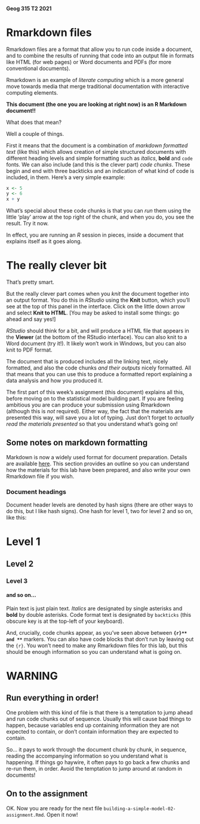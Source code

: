 #### Geog 315 T2 2021
# Rmarkdown files
Rmarkdown files are a format that allow you to run code inside a document, and to combine the results of running that code into an output file in formats like HTML (for web pages) or Word documents and PDFs (for more conventional documents).

Rmarkdown is an example of *literate computing* which is a more general move towards media that merge traditional documentation with interactive computing elements.

**This document (the one you are looking at right now) is an R Markdown document!!**

What does that mean?

Well a couple of things.

First it means that the document is a combination of *markdown formatted text* (like this) which allows creation of simple structured documents with different heading levels and simple formatting such as *italics*, **bold** and `code` fonts. We can also include (and this is the clever part) *code chunks*. These begin and end with three backticks and an indication of what kind of code is included, in them. Here's a very simple example:

```r
x <- 5
y <- 6
x + y
```

What's special about these code chunks is that you can *run* them using the little 'play' arrow at the top right of the chunk, and when you do, you see the result. Try it now.

In effect, you are running an *R* session in pieces, inside a document that explains itself as it goes along.

# The really clever bit
That's pretty smart.

But the really clever part comes when you *knit* the document together into an output format. You do this in *RStudio* using the **Knit** button, which you'll see at the top of this panel in the interface. Click on the little down arrow and select **Knit to HTML**. [You may be asked to install some things: go ahead and say yes!]

*RStudio* should think for a bit, and will produce a HTML file that appears in the **Viewer** (at the bottom of the RStudio interface). You can also knit to a Word document (try it!). It likely won't work in Windows, but you can also knit to PDF format.

The document that is produced includes all the linking text, nicely formatted, and also the code chunks *and their outputs* nicely formatted. All that means that you can use this to produce a formatted report explaining a data analysis and how you produced it.

The first part of this week's assignment (this document) explains all this, before moving on to the statistical model building part. If you are feeling ambitious you are can produce your submission using Rmarkdown (although this is *not* required). Either way, the fact that the materials are presented this way, will save you a lot of typing. Just don't forget to *actually read the materials presented* so that you understand what's going on!

## Some notes on markdown formatting
Markdown is now a widely used format for document preparation. Details are available [here](https://daringfireball.net/projects/markdown/syntax). This section provides an outline so you can understand how the materials for this lab have been prepared, and also write your own Rmarkdown file if you wish.

### Document headings
Document header levels are denoted by hash signs (there are other ways to do this, but I like hash signs). One hash for level 1, two for level 2 and so on, like this:

# Level 1
## Level 2
### Level 3
#### and so on...

Plain text is just plain text. *Italics* are designated by single asterisks and **bold** by double asterisks. Code format text is designated by `backticks` (this obscure key is at the top-left of your keyboard).

And, crucially, code chunks appear, as you've seen above between **```{r}** and **```** markers. You can also have code blocks that don't run by leaving out the `{r}`. You won't need to make any Rmarkdown files for this lab, but this should be enough information so you can understand what is going on.

# **WARNING**
## Run everything in order!
One problem with this kind of file is that there is a temptation to jump ahead and run code chunks out of sequence. Usually this will cause bad things to happen, because variables end up containing information they are not expected to contain, or don't contain information they are expected to contain.

So... it pays to work through the document chunk by chunk, in sequence, reading the accompanying information so you understand what is happening. If things go haywire, it often pays to go back a few chunks and re-run them, in order. Avoid the temptation to jump around at random in documents!

## On to the assignment
OK. Now you are ready for the next file `building-a-simple-model-02-assignment.Rmd`. Open it now!
